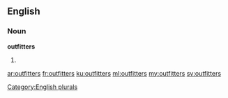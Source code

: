 ==English==

===Noun===
'''outfitters'''

# {{plural of|[[outfitter]]}}

[[Category:English plurals]]

[[ar:outfitters]]
[[fr:outfitters]]
[[ku:outfitters]]
[[ml:outfitters]]
[[my:outfitters]]
[[sv:outfitters]]